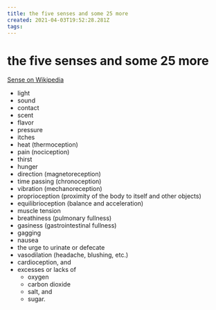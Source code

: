 ```yaml
---
title: the five senses and some 25 more
created: 2021-04-03T19:52:28.281Z
tags:
---
```


# the five senses and some 25 more

[Sense on Wikipedia](https://en.wikipedia.org/wiki/Sense?wprov=sfsi1)

- light
- sound
- contact
- scent
- flavor
- pressure
- itches
- heat (thermoception)
- pain (nociception)
- thirst
- hunger
- direction (magnetoreception)
- time passing (chronoception)
- vibration (mechanoreception)
- proprioception (proximity of the body to itself and other objects)
- equilibrioception (balance and acceleration)
- muscle tension
- breathiness (pulmonary fullness)
- gasiness (gastrointestinal fullness)
- gagging
- nausea
- the urge to urinate or defecate
- vasodilation (headache, blushing, etc.)
- cardioception, and
- excesses or lacks of
  - oxygen
  - carbon dioxide
  - salt, and
  - sugar.
